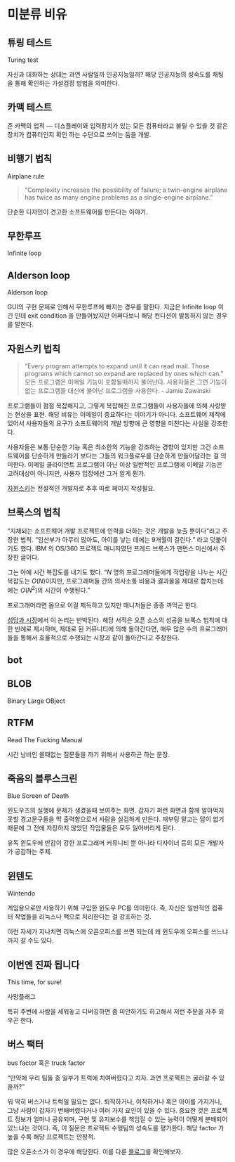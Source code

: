# 미분류 비유 {#unclassified-tropes}


## 튜링 테스트 {#Turing-test}

Turing test

자신과 대화하는 상대는 과연 사람일까 인공지능일까? 해당 인공지능의 성숙도를 채팅을 통해 확인하는 가설검정 방법을 의미한다.

## 카맥 테스트 {#Carmack-test}
존 카맥의 업적 --- 디스플레이와 입력장치가 있는 모든 컴퓨터라고 불릴 수 있을 것 같은 장치가 컴퓨터인지 확인 하는 수단으로 쓰이는 둠을 개발.

## 비행기 법칙 {#airplane-rule}
Airplane rule

> “Complexity increases the possibility of failure; a twin-engine airplane has twice as many engine problems as a single-engine airplane.”

단순한 디자인이 견고한 소프트웨어를 만든다는 이야기.

## 무한루프 {#Infinite-loop}
Infinite loop

## Alderson loop {#Alderson-loop}
Alderson loop

GUI의 구현 문제로 인해서 무한루프에 빠지는 경우를 말한다.
지금은 Infinite loop 이긴 인데 exit condition 을 만들어놨지만 어쩌다보니 해당 컨디션이 발동하지 않는 경우를 말한다.

## 자윈스키 법칙 {#Zawinskis-law}
> “Every program attempts to expand until it can read mail. Those programs which cannot so expand are replaced by ones which can.”
> 모든 프로그램은 이메일 기능이 포함될때까지 불어난다. 사용자들은 그런 기능이 없는 프로그램들 대신에 
불어난 프로그램을 사용한다.
> - Jamie Zawinski

프로그램들이 점점 복잡해지고, 그렇게 복잡해진 프로그램들이 사용자들에 의해 사랑받는 현상을 표현. 해당 비유는 이메일이 중요하다는 이야기가 아니다. 소프트웨어 제작에 있어서 사용자들의 요구가 소프트웨어의 개발 방향에 큰 영향을 미친다는 사실을 강조한다.

사용자들은 보통 단순한 기능 혹은 최소한의 기능을 강조하는 경향이 있지만 그건 소프트웨어를 단순하게 만들라기 보다는 그들의 워크플로우를 단순하게 만들어달라는 걸 의미한다. 이메일 클라이언트 프로그램이 아닌 이상 일반적인 프로그램에 이메일 기능은 고려대상이 아니지만, 사용자 입장에선 그거 알게 뭔가.

[자윈스키](https://www.jwz.org/about.html)는 전설적인 개발자로 추후 따로 페이지 작성필요.

## 브룩스의 법칙 {#Brookss-Law}
"지체되는 소프트웨어 개발 프로젝트에 인력을 더하는 것은 개발을 늦출 뿐이다"라고 주장한 법칙. "임산부가 아무리 많아도, 아이를 낳는 데에는 9개월이 걸린다." 라고 덧붙이기도 했다. IBM 의 OS/360 프로젝트 매니저였던 프레드 브룩스가 맨먼스 미신에서 주장한 글이다.

그는 아예 시간 복잡도를 내기도 했다. "$N$ 명의 프로그래머들에게 작업량을 나누는 시간복잡도는 $O(N)$이지만, 프로그래머들 간의 의사소통 비용과 결과물을 제대로 합치는데에는 $O(N^2)$의 시간이 수행된다."

프로그래머라면 몸으로 이걸 체득하고 있지만 매니저들은 종종 까먹곤 한다.

[성당과 시장](#cathedral-bazaar)에서 이 논리는 반박된다. 해당 서적은 오픈 소스의 성공을 브룩스 법칙에 대한 반례로 제시하며, 제대로 된 커뮤니티에 의해 돌아간다면, 매우 많은 수의 프로그래머들을 통해서 효율적으로 수행되는 시장과 같이 돌아간다고 주장한다.

## bot {#bot}

## BLOB {#BLOB}
Binary Large OBject

## RTFM {#RTFM}
Read The Fucking Manual

시간 낭비인 쓸때없는 질문들을 까기 위해서 사용하곤 하는 문장.


## 죽음의 블루스크린 {#BSOD}
Blue Screen of Death

윈도우즈의 실행에 문제가 생겼을때 보여주는 화면. 갑자기 퍼런 화면과 함께 알아먹지 못할 경고문구들을 막 출력함으로서 사람을 실겁하게 만든다. 재부팅 말고는 답이 없기 때문에 그 전에 저장하지 않았던 작업물들은 모두 잃어버리게 된다.

유독 윈도우에 반감이 강한 프로그래머 커뮤니티 뿐 아니라 디자이너 등의 모든 개발자가 공감하는 주제.

## 윈텐도 {#wintendo}
Wintendo

게임용으로만 사용하기 위해 구입한 윈도우 PC를 의미한다. 즉, 자신은 일반적인 컴퓨터 작업들을 리눅스나 맥으로 처리한다는 걸 강조하는 것.

이런 자세가 지나치면 리눅스에 오픈오피스를 쓰면 되는데 왜 윈도우에 오피스를 쓰느냐까지 갈 수도 있다.

## 이번엔 진짜 됩니다 {#This-time-for-sure}
This time, for sure!

사망플래그

특히 주변에 사람을 세워놓고 디버깅하면 좀 미안하기도 하고해서 저런 주문을 자주 외우곤 한다.

## 버스 팩터 {#bus-factor}

bus factor 혹은 truck factor

"만약에 우리 팀들 중 일부가 트럭에 치여버렸다고 치자. 과연 프로젝트는 굴러갈 수 있을까?"

뭐 딱히 버스거나 트럭일 필요는 없다. 퇴직하거나, 이직하거나 혹은 아이를 가지거나, 그냥 사람이 갑자기 변해버렸다거나 여러 가지 요인이 있을 수 있다. 중요한 것은 프로젝트 정보가 얼마나 공유되며, 구현 및 유지보수를 책임질 수 있는 능력이 어떻게 분배되어 있느냐는 것이다. 즉, 이 질문은 프로젝트 수행팀의 성숙도를 평가한다. 해당 factor 가 높을 수록 해당 프로젝트는 안정적.

많은 오픈소스가 이 경우에 해당한다. 이를 다룬 [블로그](https://medium.com/@aserg.ufmg/what-is-the-truck-factor-of-github-projects-bb0d5f019a6f#.n5ifpggh6)를 확인해보자.